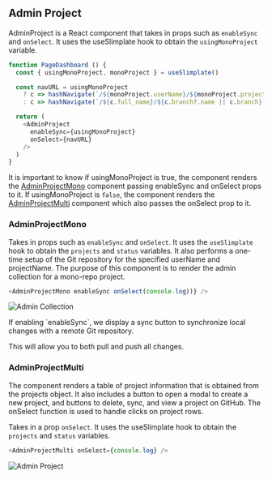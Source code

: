 
## Admin Project

AdminProject is a React component that takes in props such as `enableSync` and `onSelect`. It uses the useSlimplate hook to obtain the `usingMonoProject` variable.

```js copy showLineNumbers filename="PageDashboard.jsx" /AdminProject/
function PageDashboard () {
  const { usingMonoProject, monoProject } = useSlimplate()

  const navURL = usingMonoProject
    ? c => hashNavigate(`/${monoProject.userName}/${monoProject.projectName}/${monoProject.branch}/${c.name}`)
    : c => hashNavigate(`/${c.full_name}/${c.branch?.name || c.branch}`)

  return (
    <AdminProject
      enableSync={usingMonoProject}
      onSelect={navURL}
    />
  )
}
```


It is important to know if usingMonoProject is true, the component renders the [AdminProjectMono](/adminViews/admin-project#adminprojectmono) component passing enableSync and onSelect props to it. If usingMonoProject is `false`, the component renders the [AdminProjectMulti](/adminViews/admin-project#adminprojectmulti) component which also passes the onSelect prop to it.


### AdminProjectMono
Takes in props such as `enableSync` and `onSelect`. It uses the `useSlimplate` hook to obtain the `projects` and `status` variables. It also performs a one-time setup of the Git repository for the specified userName and projectName. The purpose of this component is to render the admin collection for a mono-repo project.

```js copy showLineNumbers /AdminProjectMono/
<AdminProjectMono enableSync onSelect(console.log))} />
```

![Admin Collection](/admin-collection.png)


<Callout type="warning" emoji="⚠️">
  <p>If enabling `enableSync`, we display a sync button to synchronize local changes with a remote Git repository. </p>
  <p>This will allow you to both pull and push all changes.</p>
</Callout>


### AdminProjectMulti

The component renders a table of project information that is obtained from the projects object. It also includes a button to open a modal to create a new project, and buttons to delete, sync, and view a project on GitHub. The onSelect function is used to handle clicks on project rows.

Takes in a prop `onSelect`. It uses the useSlimplate hook to obtain the `projects` and `status` variables.

```js copy showLineNumbers /AdminProjectMulti/
<AdminProjectMulti onSelect={console.log} />
```


![Admin Project](/admin-project.png)


